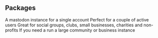 ## Packages

<CardGroup cols={2}>
  <Card title="Single user (€2/month)" icon="user" color="#ea5a0c">
    A mastodon instance for a single account
  </Card>
  <Card title="Small instance (€5/month)" icon="user-group" color="#0285c7">
    Perfect for a couple of active users
  </Card>
  <Card title="Medium instance (€10/month)" icon="people-group" color="#16a34a">
    Great for social groups, clubs, small businesses, charities and non-profits
  </Card>
  <Card title="Large instance (€20/month)" icon="users-medical" color="#dc2626">
    If you need a run a large community or business instance
  </Card>
</CardGroup>